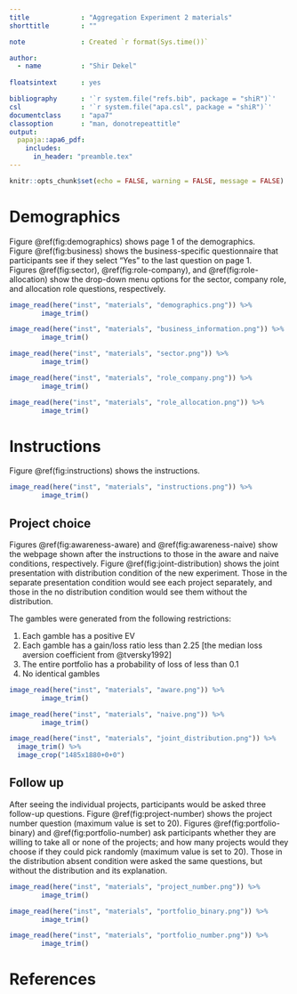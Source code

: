 ```yaml
---
title             : "Aggregation Experiment 2 materials"
shorttitle        : ""

note              : Created `r format(Sys.time())`

author: 
  - name          : "Shir Dekel"
  
floatsintext      : yes

bibliography      : '`r system.file("refs.bib", package = "shiR")`'
csl               : '`r system.file("apa.csl", package = "shiR")`'
documentclass     : "apa7"
classoption       : "man, donotrepeattitle"
output: 
  papaja::apa6_pdf:
    includes: 
      in_header: "preamble.tex"
---
```


```r
knitr::opts_chunk$set(echo = FALSE, warning = FALSE, message = FALSE)
```

# Demographics

Figure\ \@ref(fig:demographics) shows page 1 of the demographics. Figure\ \@ref(fig:business) shows the business-specific questionnaire that participants see if they select "Yes" to the last question on page 1. Figures\ \@ref(fig:sector),\ \@ref(fig:role-company), and\ \@ref(fig:role-allocation) show the drop-down menu options for the sector, company role, and allocation role questions, respectively.

```r
image_read(here("inst", "materials", "demographics.png")) %>% 
        image_trim()
```

```r
image_read(here("inst", "materials", "business_information.png")) %>% 
        image_trim()
```

```r
image_read(here("inst", "materials", "sector.png")) %>% 
        image_trim()
```

```r
image_read(here("inst", "materials", "role_company.png")) %>% 
        image_trim()
```

```r
image_read(here("inst", "materials", "role_allocation.png")) %>% 
        image_trim()
```

# Instructions

Figure\ \@ref(fig:instructions) shows the instructions.

```r
image_read(here("inst", "materials", "instructions.png")) %>% 
        image_trim()
```

## Project choice

Figures\ \@ref(fig:awareness-aware) and\ \@ref(fig:awareness-naive) show the webpage shown after the instructions to those in the aware and naive conditions, respectively. Figure\ \@ref(fig:joint-distribution) shows the joint presentation with distribution condition of the new experiment. Those in the separate presentation condition would see each project separately, and those in the no distribution condition would see them without the distribution. 
 
The gambles were generated from the following restrictions: 

1. Each gamble has a positive EV
2. Each gamble has a gain/loss ratio less than 2.25 [the median loss aversion coefficient from @tversky1992]
3. The entire portfolio has a probability of loss of less than 0.1
4. No identical gambles

```r
image_read(here("inst", "materials", "aware.png")) %>% 
        image_trim()
```

```r
image_read(here("inst", "materials", "naive.png")) %>% 
        image_trim()
```

```r
image_read(here("inst", "materials", "joint_distribution.png")) %>% 
  image_trim() %>%
  image_crop("1485x1880+0+0")
```


## Follow up

After seeing the individual projects, participants would be asked three follow-up questions. Figure\ \@ref(fig:project-number) shows the project number question (maximum value is set to 20).
Figures\ \@ref(fig:portfolio-binary) and\ \@ref(fig:portfolio-number) ask participants whether they are willing to take all or none of the projects; and how many projects would they choose if they could pick randomly (maximum value is set to 20). Those in the distribution absent condition were asked the same questions, but without the distribution and its explanation.

```r
image_read(here("inst", "materials", "project_number.png")) %>% 
        image_trim()
```

```r
image_read(here("inst", "materials", "portfolio_binary.png")) %>% 
        image_trim()
```

```r
image_read(here("inst", "materials", "portfolio_number.png")) %>% 
        image_trim()
```

\newpage

# References

\setlength{\parindent}{-0.5in}
\setlength{\leftskip}{0.5in}
